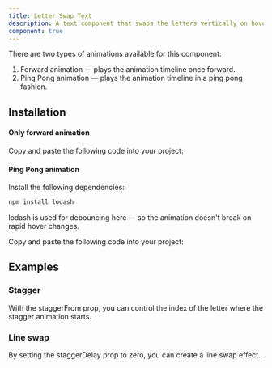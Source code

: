 ```yaml
---
title: Letter Swap Text
description: A text component that swaps the letters vertically on hover.
component: true
---
```


<ComponentPreview name="letter-swap-demo" />

There are two types of animations available for this component:

1. Forward animation — plays the animation timeline once forward.
2. Ping Pong animation — plays the animation timeline in a ping pong fashion. 


## Installation

#### Only forward animation

<Steps>

<Step>Copy and paste the following code into your project:</Step>

<ComponentSource name="letter-swap-forward-anim" />

</Steps>

#### Ping Pong animation

<Steps>

<Step>Install the following dependencies:</Step>

```bash
npm install lodash
```

lodash is used for debouncing here — so the animation doesn't break on rapid hover changes.

<Step>Copy and paste the following code into your project:</Step>

<ComponentSource name="letter-swap-pingpong-anim" />

</Steps>

## Examples

### Stagger

With the staggerFrom prop, you can control the index of the letter where the stagger animation starts.

<ComponentPreview name="letter-swap-demo-stagger" />

### Line swap

By setting the staggerDelay prop to zero, you can create a line swap effect.

<ComponentPreview name="letter-swap-demo-line" />








